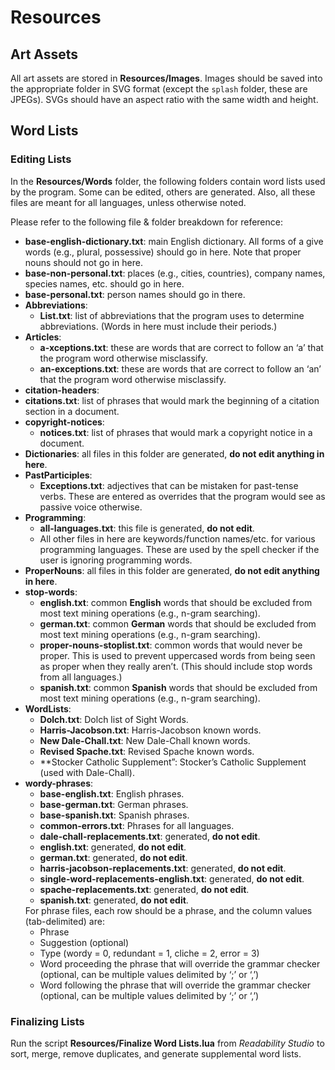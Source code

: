 # Resources

## Art Assets

All art assets are stored in **Resources/Images**. Images should be saved into the appropriate folder in SVG format (except the `splash` folder, these are JPEGs). SVGs should have an aspect ratio with the same width and height.

## Word Lists

### Editing Lists {-}

In the **Resources/Words** folder, the following folders contain word lists used by the program. Some can be edited, others are generated. Also, all these files are meant for all languages, unless otherwise noted.

Please refer to the following file & folder breakdown for reference:

- **base-english-dictionary.txt**: main English dictionary. All forms of a give words (e.g., plural, possessive) should go in here. Note that proper nouns should not go in here.
- **base-non-personal.txt**: places (e.g., cities, countries), company names, species names, etc. should go in here.
- **base-personal.txt**: person names should go in there.
- **Abbreviations**:
  - **List.txt**: list of abbreviations that the program uses to determine abbreviations. (Words in here must include their periods.)
- **Articles**:
  - **a-xceptions.txt**: these are words that are correct to follow an 'a' that the program word otherwise misclassify.
  - **an-exceptions.txt**: these are words that are correct to follow an 'an' that the program word otherwise misclassify.
- **citation-headers**:
 - **citations.txt**: list of phrases that would mark the beginning of a citation section in a document.
- **copyright-notices**:
  - **notices.txt**: list of phrases that would mark a copyright notice in a document.
- **Dictionaries**: all files in this folder are generated, **do not edit anything in here**.
- **PastParticiples**:
  - **Exceptions.txt**: adjectives that can be mistaken for past-tense verbs. These are entered as overrides that the program would see as passive voice otherwise.
- **Programming**:
  - **all-languages.txt**: this file is generated, **do not edit**.
  - All other files in here are keywords/function names/etc. for various programming languages. These are used by the spell checker if the user is ignoring programming words.
- **ProperNouns**: all files in this folder are generated, **do not edit anything in here**.
- **stop-words**:
  - **english.txt**: common **English** words that should be excluded from most text mining operations (e.g., n-gram searching).
  - **german.txt**: common **German** words that should be excluded from most text mining operations (e.g., n-gram searching).
  - **proper-nouns-stoplist.txt**: common words that would never be proper. This is used to prevent uppercased words from being seen as proper when they really aren't. (This should include stop words from all languages.)
  - **spanish.txt**: common **Spanish** words that should be excluded from most text mining operations (e.g., n-gram searching).
- **WordLists**:
  - **Dolch.txt**: Dolch list of Sight Words.
  - **Harris-Jacobson.txt**: Harris-Jacobson known words.
  - **New Dale-Chall.txt**: New Dale-Chall known words.
  - **Revised Spache.txt**: Revised Spache known words.
  - **Stocker Catholic Supplement": Stocker's Catholic Supplement (used with Dale-Chall).
- **wordy-phrases**:
  - **base-english.txt**: English phrases.
  - **base-german.txt**: German phrases.
  - **base-spanish.txt**: Spanish phrases.
  - **common-errors.txt**: Phrases for all languages.
  - **dale-chall-replacements.txt**: generated, **do not edit**.
  - **english.txt**: generated, **do not edit**.
  - **german.txt**: generated, **do not edit**.
  - **harris-jacobson-replacements.txt**: generated, **do not edit**.
  - **single-word-replacements-english.txt**: generated, **do not edit**.
  - **spache-replacements.txt**: generated, **do not edit**.
  - **spanish.txt**: generated, **do not edit**.

  For phrase files, each row should be a phrase, and the column values (tab-delimited) are:
    - Phrase
    - Suggestion (optional)
    - Type (wordy = 0, redundant = 1, cliche = 2, error = 3)
    - Word proceeding the phrase that will override the grammar checker (optional, can be multiple values delimited by ';' or ',')
    - Word following the phrase that will override the grammar checker (optional, can be multiple values delimited by ';' or ',')

### Finalizing Lists {-}

Run the script **Resources/Finalize Word Lists.lua** from *Readability Studio* to sort, merge, remove duplicates, and generate supplemental word lists.
